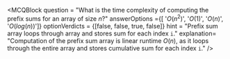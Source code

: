 <MCQBlock question = "What is the time complexity of computing the prefix sums for an array of size $n$?"
answerOptions ={[
'$O(n^2)$',
'$O(1)$',
'$O(n)$',
'$O(log(n))$']}
optionVerdicts = {[false, false, true, false]}
hint = "Prefix sum array loops through array and stores sum for each index `i`."
explanation= "Computation of the prefix sum array is linear runtime $O(n)$, as it loops through the entire array and stores cumulative sum for each index `i`."
/>